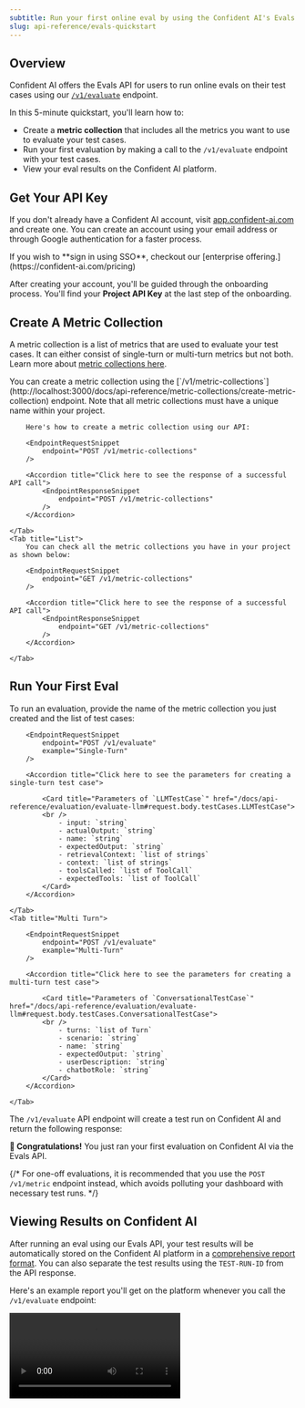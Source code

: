 ```yaml
---
subtitle: Run your first online eval by using the Confident AI's Evals API
slug: api-reference/evals-quickstart
---
```


## Overview

Confident AI offers the Evals API for users to run online evals on their test cases using our [`/v1/evaluate`](/docs/api-reference/evaluation/evaluate-llm) endpoint.

In this 5-minute quickstart, you'll learn how to:

- Create a **metric collection** that includes all the metrics you want to use to evaluate your test cases.
- Run your first evaluation by making a call to the `/v1/evaluate` endpoint with your test cases.
- View your eval results on the Confident AI platform.

## Get Your API Key

If you don't already have a Confident AI account, visit [app.confident-ai.com](https://app.confident-ai.com) and create one. You can create an account using your email address or through Google authentication for a faster process.

<Tip>
  If you wish to **sign in using SSO**, checkout our [enterprise
  offering.](https://confident-ai.com/pricing)
</Tip>

After creating your account, you'll be guided through the onboarding process. You'll find your **Project API Key** at the last step of the onboarding.

## Create A Metric Collection

A metric collection is a list of metrics that are used to evaluate your test cases. It can either consist of single-turn or multi-turn metrics but not both. Learn more about [metric collections here](/docs/metrics/metric-collections).

<Tabs>
    <Tab title="Create">
        You can create a metric collection using the [`/v1/metric-collections`](http://localhost:3000/docs/api-reference/metric-collections/create-metric-collection) endpoint. Note that all metric collections must have a unique name within your project.

        Here's how to create a metric collection using our API:

        <EndpointRequestSnippet
            endpoint="POST /v1/metric-collections"
        />

        <Accordion title="Click here to see the response of a successful API call">
            <EndpointResponseSnippet
                endpoint="POST /v1/metric-collections"
            />
        </Accordion>

    </Tab>
    <Tab title="List">
        You can check all the metric collections you have in your project as shown below:

        <EndpointRequestSnippet
            endpoint="GET /v1/metric-collections"
        />

        <Accordion title="Click here to see the response of a successful API call">
            <EndpointResponseSnippet
                endpoint="GET /v1/metric-collections"
            />
        </Accordion>

    </Tab>
</Tabs>

## Run Your First Eval

To run an evaluation, provide the name of the metric collection you just created and the list of test cases:

<Tabs>
    <Tab title="Single Turn">
        
        <EndpointRequestSnippet
            endpoint="POST /v1/evaluate"
            example="Single-Turn"
        />

        <Accordion title="Click here to see the parameters for creating a single-turn test case">
        
            <Card title="Parameters of `LLMTestCase`" href="/docs/api-reference/evaluation/evaluate-llm#request.body.testCases.LLMTestCase">
            <br />
                - input: `string`
                - actualOutput: `string`
                - name: `string`
                - expectedOutput: `string`
                - retrievalContext: `list of strings`
                - context: `list of strings`
                - toolsCalled: `list of ToolCall`
                - expectedTools: `list of ToolCall`
            </Card>
        </Accordion>

    </Tab>
    <Tab title="Multi Turn">
        
        <EndpointRequestSnippet
            endpoint="POST /v1/evaluate"
            example="Multi-Turn"
        />

        <Accordion title="Click here to see the parameters for creating a multi-turn test case">

            <Card title="Parameters of `ConversationalTestCase`" href="/docs/api-reference/evaluation/evaluate-llm#request.body.testCases.ConversationalTestCase">
            <br />
                - turns: `list of Turn`
                - scenario: `string`
                - name: `string`
                - expectedOutput: `string`
                - userDescription: `string`
                - chatbotRole: `string`
            </Card>
        </Accordion>

    </Tab>
</Tabs>

The `/v1/evaluate` API endpoint will create a test run on Confident AI and return the following response:

<EndpointResponseSnippet
    endpoint="POST /v1/evaluate"
/>

**🎉 Congratulations!** You just ran your first evaluation on Confident AI via the Evals API.

{/* <Tip>
For one-off evaluations, it is recommended that you use the `POST /v1/metric` endpoint instead, which avoids polluting your dashboard with necessary test runs.
</Tip> */}

## Viewing Results on Confident AI

After running an eval using our Evals API, your test results will be automatically stored on the Confident AI platform in a [comprehensive report format](/docs/llm-evaluation/dashboards/testing-reports). You can also separate the test results using the `TEST-RUN-ID` from the API response.

Here's an example report you'll get on the platform whenever you call the `/v1/evaluate` endpoint:

<Frame caption="Test Reports on Confident AI">
  <video
    src="https://confident-docs.s3.us-east-1.amazonaws.com/evaluation:testing-report.mp4"
    controls
    autoPlay
  />
</Frame>
